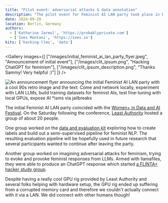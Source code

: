 ```yaml
---
title: "Pilot event: adversarial attacks & data annotation"
description: "The pilot event for Feminist AI LAN party took place in Berlin in September 2024."
date: 2024-09-28
location: Berlin, Germany
authors:
  - ['Katharine Jarmul', 'https://probablyprivate.com']
  - ['Ines Montani', 'https://ines.io']
kits: ['hacking-llms', 'data']
---
```



<Gallery images={[
  ["/images/initial_feminist_ai_lan_party_flyer.jpeg", "Announcement of initial event"],
  ["/images/clit_ipsum.png", "Hacking ChatGPT for feminism"],
  ["/images/clit_ipsum_description.png", "Thanks Sammy! Very helpful :)"]
]} />


![An announcement flyer announcing the initial Feminist AI LAN party with a cool 90s retro image and the text: Come and network locally, experiment with LAN LLMs, build training datasets for feminist AIs, test fine-tuning with local GPUs, expose AI *isms via jailbreaks](/images/initial_feminist_ai_lan_party_flyer.jpg)

The initial Feminist AI LAN party coincided with the [Women+ in Data and AI Festival](https://women-in-data-ai.tech/). On the Saturday following the conference, [Least Authority](https://leastauthority.com/) hosted a group of about 20 people.

One group worked on the [data and evaluation kit](/kits/data) exploring how to create labels and build out a semi-supervised pipeline for feminist NLP. The resulting evaluation pipeline will be hopefully used in future research that several participants wanted to continue after leaving the party.

Another group worked on imagining adversarial attacks for feminism, trying to evoke and provoke feminist responses from LLMs. Armed with llamafiles, they were able to produce an ChatGPT response which started [a FLINTA+ hacker study group](https://clitipsum.com).

Despite having a really cool GPU rig provided by Least Authority and several folks helping with hardware setup, the GPU rig ended up suffering from a corrupted memory card and therefore we couldn't actually connect with it via a LAN. We did connect with other humans though!
